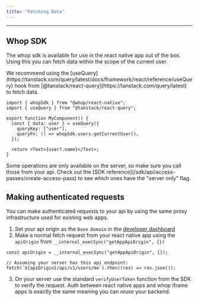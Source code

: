 ```yaml
---
title: "Fetching Data"
---
```


---

## Whop SDK

The whop sdk is available for use in the react native app out of the box. Using this you can fetch data within the scope of the current user.

<Info>
  We recommend using the [useQuery](https://tanstack.com/query/latest/docs/framework/react/reference/useQuery) hook from [@tanstack/react-query](https://tanstack.com/query/latest) to fetch
  data.
</Info>

```tsx
import { whopSdk } from "@whop/react-native";
import { useQuery } from "@tanstack/react-query";

export function MyComponent() {
  const { data: user } = useQuery({
    queryKey: ["user"],
    queryFn: () => whopSdk.users.getCurrentUser(),
  });

  return <Text>{user?.name}</Text>;
}
```

<Warning>
  Some operations are only available on the server, so make sure you call those from your api. Check out the [SDK reference](/sdk/api/access-passes/create-access-pass) to see which ones have the "server only" flag.
</Warning>

## Making authenticated requests

You can make authenticated requests to your api by using the same proxy infrastructure used for existing web apps.

1. Set your api origin as the `Base Domain` in the [developer dashboard](https://whop.com/dashboard/developer)
2. Make a normal fetch request from your react native app using the `apiOrigin` from `__internal_execSync("getAppApiOrigin", {})`

```tsx
const apiOrigin = __internal_execSync("getAppApiOrigin", {});

// Assuming your server has this api endpoint:
fetch(`${apiOrigin}/api/v1/users/me`).then((res) => res.json());
```

3. On your server use the standard `verifyUserToken` function from the SDK to verify the request. Auth between react native apps and whop iframe apps is exactly the same meaning you can _reuse_ your backend.
